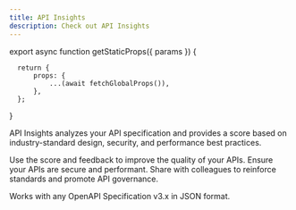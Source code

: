 ```yaml
---
title: API Insights
description: Check out API Insights
---
```





export async function getStaticProps({ params }) {

      return {
          props: {
              ...(await fetchGlobalProps()),
          },
      };

}


API Insights analyzes your API specification and provides a score based on industry-standard design, security, and performance best practices.

Use the score and feedback to improve the quality of your APIs. Ensure your APIs are secure and performant. Share with colleagues to reinforce standards and promote API governance.

Works with any OpenAPI Specification v3.x in JSON format.
